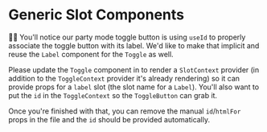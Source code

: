 # Generic Slot Components

👨‍💼 You'll notice our party mode toggle button is using `useId` to properly
associate the toggle button with its label. We'd like to make that implicit and
reuse the `Label` component for the `Toggle` as well.

Please update the `Toggle` component in <InlineFile file="toggle.tsx" /> to
render a `SlotContext` provider (in addition to the `ToggleContext` provider
it's already rendering) so it can provide props for a `label` slot (the slot
name for a `Label`). You'll also want to put the `id` in the `ToggleContext` so
the `ToggleButton` can grab it.

Once you're finished with that, you can remove the manual `id`/`htmlFor` props
in the <InlineFile file="app.tsx" /> file and the `id` should be provided
automatically.
